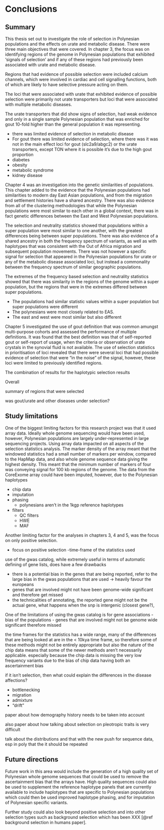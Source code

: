 # Conclusions 

## Summary

This thesis set out to investigate the role of selection in Polynesian populations and the effects on urate and metabolic disease. There were three main objectives that were covered. In chapter 3, the focus was on identifying regions of the genome in Polynesian populations that exhibited 'signals of selection' and if any of these regions had previously been associated with urate and metabolic disease. 

Regions that had evidence of possible selection were included calcium channels, which were involved in cardiac and cell signalling functions, both of which are likely to have selective pressure acting on them.

The loci that were associated with urate that exhibited evidence of possible selection were primarily not urate transporters but loci that were associated with multiple metabolic diseases.

The urate transporters that did show signs of selection, had weak evidence and only in a single sample Polynesian population that was enriched for gout 10-fold higher than the general population it was representing.



- there was limited evidence of selection in metabolic disease
- For gout there was limited evidence of selection, where there was it was not in the main effect loci for gout (slc2a9/abgc2) or the urate transporters, except TON where it is possible it's due to the high gout proportion
- diabetes
- obesity
- metabolic syndrome
- kidney disease



Chapter 4 was an investigation into the genetic similarities of populations. This chapter added to the evidence that the Polynesian populations had similarities to modern day East Asian populations, and from the migration and settlement histories have a shared ancestry. There was also evidence from all of the clustering methodologies that while the Polynesian populations were most similar to each other in a global context, there was in fact genetic differences between the East and West Polynesian populations.

The selection and neutrality statistics showed that populations within a super population were most similar to one another, with the greatest differences being between super populations. There was also evidence of a shared ancestry in both the frequency spectrum of variants, as well as with haplotypes that was consistent with the Out of Africa migration and subsequent population movements. There was not however a specific signal for selection that appeared in the Polynesian populations for urate or any of the metabolic disease associated loci, but instead a commonality between the frequency spectrum of similar geographic populations. 

The extremes of the frequency based selection and neutrality statistics showed that there was similarity in the regions of the genome within a super population, but the regions that were in the extremes differed between super populations.


- The populations had similar statistic values within a super population but super populations were different
- The polynesians were most closely related to EAS.
- The east and west were most similar but also different


Chapter 5 investigated the use of gout definition that was common amungst multi-purpose cohorts and assessed the performance of multiple definitions. It was found that the best definition was that of self-reported gout or self-report of \gls{ult} usage, when the \gls{acr} criteria or observation of urate crystals in the synovial fluid is not available. The use of selection statistics in prioritisation of \gls{gwas} loci revealed that there were several loci that had possible evidence of selection that were "in the noise" of the \gls{gwas} signal, however, these loci were limited to previously identified regions.



The combination of \gls{gwas} results for the haplotypic selection results 


Overall



summary of regions that were selected

was gout/urate and other diseases under selection?


## Study limitations

One of the biggest limiting factors for this research project was that it used \gls{snp} array data. Ideally whole genome sequencing would have been used, however, Polynesian populations are largely under-represented in large sequencing projects. Using \gls{snp} array data impacted on all aspects of the selection statistics analysis. The marker density of the \gls{snp} array meant that the windowed statistics had a small number of markers per window, compared to the HapMap data, and also whole genome sequence data giving the highest density. This meant that the minimum number of markers of four was conveying signal for 100 kb regions of the genome. The data from the CoreExome \gls{snp} array could have been imputed, however, due to the Polynesian haplotypes

- chip data
- imputation
- phasing
    - polynesians aren't in the 1kgp reference haplotypes
- filters
    - QC filters
    - HWE
    - MAF

Another limiting factor for the analyses in chapters 3, 4 and 5, was the focus on only positive selection. 
  
- focus on positive selection
-time-frame of the statistics used
    
use of the gwas catalog, while extremely useful in terms of automatic defining of gene lists, does have a few drawbacks

- there is a potential bias in the genes that are being reported, refer to the large bias in the gwas populations that are used -> heavily favour the europeans
- genes that are involved might not have been genome-wide significant and therefore get missed
- the technicalities of annotating, the reported gene might not be the actual gene, what happens when the snp is intergenic (closest gene?),  

    
One of the limitations of using the gwas catalog is for gene associations
- bias of the populations
- genes that are involved might not be genome wide significant therefore missed

the time frames for the statistics has a wide range, many of the differences that are being looked at are in the < 10kya time frame, so therefore some of these methods might not be entirely appropriate but also the nature of the chip data means that some of the newer methods aren't necessarily applicable. especially because the chip data is missing the very low frequency variants due to the bias of chip data having both an ascertainment bias

if it isn't selection, then what could explain the differences in the disease affections?

- bottlenecking
- migration
- admixture
- "drift"

paper about how demography history needs to be taken into account

also paper about how talking about selection on pleotropic traits is very difficult

talk about the distributions and that with the new push for sequence data, esp in poly that the it should be repeated

## Future directions

Future work in this area would include the generation of a high quality set of Polynesian whole genome sequences that could be used to remove the ascertainment bias that the \gls{snp} arrays have. High quality sequences could also be used to supplement the reference haplotype panels that are currently available to include haplotypes that are specific to Polynesian populations which could then be used improved haplotype phasing, and for imputation of Polynesian specific variants.

Further study could also look beyond positive selection and into other selection types such as background selection which has been XXX [\@ref background selection in humans paper].